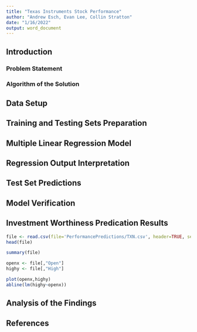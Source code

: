 ```yaml
---
title: "Texas Instruments Stock Performance"
author: "Andrew Esch, Evan Lee, Collin Stratton"
date: "1/16/2022"
output: word_document
---
```

## Introduction
### Problem Statement

### Algorithm of the Solution

## Data Setup

## Training and Testing Sets Preparation

## Multiple Linear Regression Model

## Regression Output Interpretation

## Test Set Predictions

## Model Verification

## Investment Worthiness Predication Results


```r
file <- read.csv(file='PerformancePredictions/TXN.csv', header=TRUE, sep=',')
head(file)
```

```r
summary(file)
```

```r
openx <- file[,"Open"]
highy <- file[,"High"]

plot(openx,highy)
abline(lm(highy~openx))
```
## Analysis of the Findings

## References
